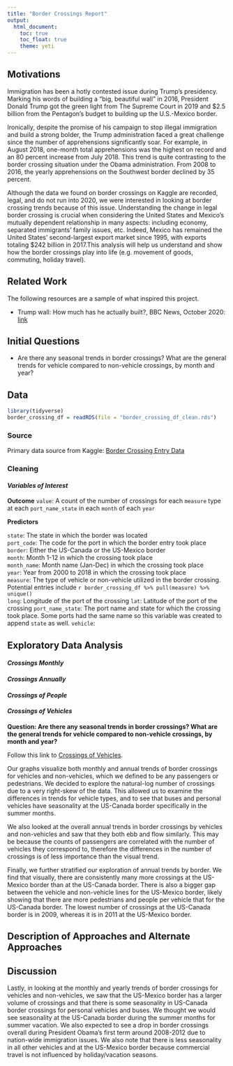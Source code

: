 ```yaml
---
title: "Border Crossings Report"
output: 
  html_document:
    toc: true
    toc_float: true
    theme: yeti
---
```


## Motivations

Immigration has been a hotly contested issue during Trump's presidency. Marking his words of building a "big, beautiful wall" in 2016, President Donald Trump got the green light from The Supreme Court in 2019 and $2.5 billion from the Pentagon's budget to building up the U.S.-Mexico border.

Ironically, despite the promise of his campaign to stop illegal immigration and build a strong bolder, the Trump administration faced a great challenge since the number of apprehensions significantly soar. For example, in August 2018, one-month total apprehensions was the highest on record and an 80 percent increase from July 2018. This trend is quite contrasting to the border crossing situation under the Obama administration. From 2008 to 2016, the yearly apprehensions on the Southwest border declined by 35 percent. 

Although the data we found on border crossings on Kaggle are recorded, legal, and do not run into 2020, we were interested in looking at border crossing trends because of this issue. Understanding the change in legal border crossing is crucial when considering the United States and Mexico's mutually dependent relationship in many aspects: including economy, separated immigrants' family issues, etc. Indeed, Mexico has remained the United States' second-largest export market since 1995, with exports totaling $242 billion in 2017.This analysis will help us understand and show how the border crossings play into life (e.g. movement of goods, commuting, holiday travel).

## Related Work
The following resources are a sample of what inspired this project.

* Trump wall: How much has he actually built?, BBC News, October 2020: [link](https://www.bbc.com/news/world-us-canada-46824649) 

## Initial Questions

* Are there any seasonal trends in border crossings? What are the general trends for vehicle compared to non-vehicle crossings, by month and year?

## Data

```r
library(tidyverse)
border_crossing_df = readRDS(file = "border_crossing_df_clean.rds")
```


### Source

Primary data source from Kaggle: [Border Crossing Entry Data](https://www.kaggle.com/akhilv11/border-crossing-entry-data) 

### Cleaning 

#### *Variables of Interest*

**Outcome**
`value`: A count of the number of crossings for each `measure` type at each `port_name_state` in each `month` of each `year`

**Predictors**

`state`: The state in which the border was located  
`port_code`: The code for the port in which the border entry took place  
`border`: Either the US-Canada or the US-Mexico border  
`month`: Month 1-12 in which the crossing took place  
`month_name`: Month name (Jan-Dec) in which the crossing took place  
`year`: Year from 2000 to 2018 in which the crossing took place  
`measure`: The type of vehicle or non-vehicle utilized in the border crossing. Potential entries include `r border_crossing_df %>% pull(measure) %>% unique()`  
`long`: Longitude of the port of the crossing
`lat`: Latitude of the port of the crossing
`port_name_state`: The port name and state for which the crossing took place. Some ports had the same name so this variable was created to append `state` as well.
`vehicle`: 

## Exploratory Data Analysis

#### _Crossings Monthly_

#### _Crossings Annually_

#### _Crossings of People_

#### _Crossings of Vehicles_

**Question: Are there any seasonal trends in border crossings? What are the general trends for vehicle compared to non-vehicle crossings, by month and year?**

Follow this link to [Crossings of Vehicles](crossings_vehicles.html).

Our graphs visualize both monthly and annual trends of border crossings for vehicles and non-vehicles, which we defined to be any passengers or pedestrians. We decided to explore the natural-log number of crossings due to a very right-skew of the data. This allowed us to examine the differences in trends for vehicle types, and to see that buses and personal vehicles have seasonality at the US-Canada border specifically in the summer months.

We also looked at the overall annual trends in border crossings by vehicles and non-vehicles and saw that they both ebb and flow similarly. This may be because the counts of passengers are correlated with the number of vehicles they correspond to, therefore the differences in the number of crossings is of less importance than the visual trend.

Finally, we further stratified our exploration of annual trends by border. We find that visually, there are consistently many more crossings at the US-Mexico border than at the US-Canada border. There is also a bigger gap between the vehicle and non-vehicle lines for the US-Mexico border, likely showing that there are more pedestrians and people per vehicle that for the US-Canada border. The lowest number of crossings at the US-Canada border is in 2009, whereas it is in 2011 at the US-Mexico border.


## Description of Approaches and Alternate Approaches

## Discussion

Lastly, in looking at the monthly and yearly trends of border crossings for vehicles and non-vehicles, we saw that the US-Mexico border has a larger volume of crossings and that there is some seasonality in US-Canada border crossings for personal vehicles and buses. We thought we would see seasonality at the US-Canada border during the summer months for summer vacation. We also expected to see a drop in border crossings overall during President Obama's first term around 2008-2012 due to nation-wide immigration issues. We also note that there is less seasonality in all other vehicles and at the US-Mexico border because commercial travel is not influenced by holiday/vacation seasons.

 